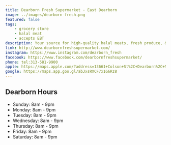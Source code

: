 ```yaml
---
title: Dearborn Fresh Supermarket - East Dearborn
image: ../images/dearborn-fresh.png
featured: false
tags:
    - grocery store
    - halal meat
    - accepts EBT
description: Your source for high-quality halal meats, fresh produce, & specialty foods in Dearborn & Dearborn Heights.
link: http://www.dearbornfreshsupermarket.com/
instagram: https://www.instagram.com/dearborn_fresh
facebook: https://www.facebook.com/dearbornfreshsupermarket/
phone: tel:313-581-9900
apple: https://maps.apple.com/?address=13661+Colson+St%2C+Dearborn%2C+MI+48126%2C+United+States&auid=7644303033548609571&ll=42.324247%2C-83.176954&lsp=9902&q=Dearborn+Fresh+Supermarket
google: https://maps.app.goo.gl/abJxsRXCF7x1G6Rz8
---
```


## Dearborn Hours

- Sunday: 8am - 9pm
- Monday: 8am - 9pm
- Tuesday: 8am - 9pm
- Wednesday: 8am - 9pm
- Thursday: 8am - 9pm
- Friday: 8am - 9pm
- Saturday: 8am - 9pm